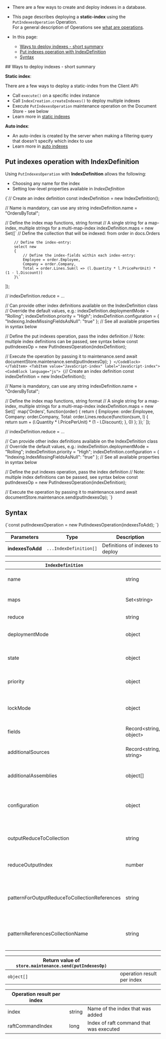 
<Admonition type="note" title="">

* There are a few ways to create and deploy indexes in a database.  

* This page describes deploying a __static-index__ using the `PutIndexesOperation` Operation.  
  For a general description of Operations see [what are operations](../../../../client-api/operations/what-are-operations.mdx).  

* In this page:
    * [Ways to deploy indexes - short summary](../../../../client-api/operations/maintenance/indexes/put-indexes.mdx#ways-to-deploy-indexes---short-summary)
    * [Put indexes operation with IndexDefinition](../../../../client-api/operations/maintenance/indexes/put-indexes.mdx#put-indexes-operation-with-indexdefinition)
    * [Syntax](../../../../client-api/operations/maintenance/indexes/put-indexes.mdx#syntax)

</Admonition>
## Ways to deploy indexes - short summary 
<Admonition type="note" title="">

__Static index__:

There are a few ways to deploy a static-index from the Client API:  

  * Call `execute()` on a specific index instance
  * Call `IndexCreation.createIndexes()` to deploy multiple indexes
  * Execute `PutIndexesOperation` maintenance operation on the Document Store - see below
  * Learn more in [static indexes](../../../../indexes/creating-and-deploying.mdx#static-indexes)

</Admonition>
<Admonition type="note" title="">

__Auto index__:  

  * An auto-index is created by the server when making a filtering query that doesn't specify which index to use
  * Learn more in [auto indexes](../../../../indexes/creating-and-deploying.mdx#auto-indexes)

</Admonition>  


## Put indexes operation with IndexDefinition 
<Admonition type="note" title="">

Using `PutIndexesOperation` with __IndexDefinition__ allows the following:  

  * Choosing any name for the index
  * Setting low-level properties available in _IndexDefinition_
</Admonition>

<Tabs groupId='languageSyntax'>
<TabItem value="LINQ-index" label="LINQ-index">
<CodeBlock language="js">
{`// Create an index definition
const indexDefinition = new IndexDefinition();

// Name is mandatory, can use any string
indexDefinition.name = "OrdersByTotal";

// Define the index map functions, string format
// A single string for a map-index, multiple strings for a multi-map-index
indexDefinition.maps = new Set([\`
    // Define the collection that will be indexed:
    from order in docs.Orders

        // Define the index-entry:
        select new 
        {
            // Define the index-fields within each index-entry:
            Employee = order.Employee,
            Company = order.Company,
            Total = order.Lines.Sum(l => (l.Quantity * l.PricePerUnit) * (1 - l.Discount))
        }\`
]);

 // indexDefinition.reduce = ...

// Can provide other index definitions available on the IndexDefinition class
// Override the default values, e.g.:
indexDefinition.deploymentMode = "Rolling";
indexDefinition.priority = "High";
indexDefinition.configuration = {
    "Indexing.IndexMissingFieldsAsNull": "true"
};
// See all available properties in syntax below

// Define the put indexes operation, pass the index definition
// Note: multiple index definitions can be passed, see syntax below
const putIndexesOp = new PutIndexesOperation(indexDefinition);

// Execute the operation by passing it to maintenance.send
await documentStore.maintenance.send(putIndexesOp);
`}
</CodeBlock>
</TabItem>
<TabItem value="JavaScript-index" label="JavaScript-index">
<CodeBlock language="js">
{`// Create an index definition
const indexDefinition = new IndexDefinition();

// Name is mandatory, can use any string
indexDefinition.name = "OrdersByTotal";

// Define the index map functions, string format
// A single string for a map-index, multiple strings for a multi-map-index
indexDefinition.maps = new Set([\`
    map('Orders', function(order) {
        return {
            Employee: order.Employee,
            Company: order.Company,
            Total: order.Lines.reduce(function(sum, l) {
                return sum + (l.Quantity * l.PricePerUnit) * (1 - l.Discount);
            }, 0)
        };
    });\`
]);

// indexDefinition.reduce = ...

// Can provide other index definitions available on the IndexDefinition class
// Override the default values, e.g.:
indexDefinition.deploymentMode = "Rolling";
indexDefinition.priority = "High";
indexDefinition.configuration = {
    "Indexing.IndexMissingFieldsAsNull": "true"
};
// See all available properties in syntax below

// Define the put indexes operation, pass the index definition
// Note: multiple index definitions can be passed, see syntax below
const putIndexesOp = new PutIndexesOperation(indexDefinition);

// Execute the operation by passing it to maintenance.send
await documentStore.maintenance.send(putIndexesOp);
`}
</CodeBlock>
</TabItem>
</Tabs>



## Syntax 

<TabItem value="syntax" label="syntax">
<CodeBlock language="js">
{`const putIndexesOperation = new PutIndexesOperation(indexesToAdd);
`}
</CodeBlock>
</TabItem>

| Parameters | Type | Description |
| - |- | - |
| **indexesToAdd** | `...IndexDefinition[]` | Definitions of indexes to deploy |

<a id="indexDefinition"/>

| `IndexDefinition` | | |
| - | - | - |
| name | string | Name of the index, a unique identifier |
| maps | Set&lt;string&gt; | All the map functions for the index |
| reduce | string | The index reduce function |
| deploymentMode | object | Deployment mode<br/>(Parallel, Rolling) |
| state | object | State of index<br/>(Normal, Disabled, Idle, Error) |
| priority | object | Priority of index<br/>(Low, Normal, High) |
| lockMode | object | Lock mode of index<br/>(Unlock, LockedIgnore, LockedError) |
| fields | Record&lt;string, object&gt; | _IndexFieldOptions_ per index field |
| additionalSources | Record&lt;string, string&gt; | Additional code files to be compiled with this index |
| additionalAssemblies | object[] | Additional assemblies that are referenced |
| configuration | object | Can override [indexing configuration](../../../../server/configuration/indexing-configuration.mdx) by setting this Record&lt;string, string&gt; |
| outputReduceToCollection | string | A collection name for saving the reduce results as documents |
| reduceOutputIndex | number | This number will be part of the reduce results documents IDs |
| patternForOutputReduceToCollectionReferences | string | Pattern for documents IDs which reference IDs of reduce results documents |
| patternReferencesCollectionName | string | A collection name for the reference documents created based on provided pattern |

| Return value of `store.maintenance.send(putIndexesOp)` | |
| - | - |
| `object[]` | operation result per index |

| Operation result per index | | |
| - | - | - |
| index | string | Name of the index that was added |
| raftCommandIndex | long | Index of raft command that was executed |




